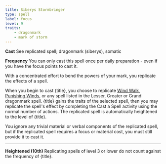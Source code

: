 ```yaml
---
title: Siberys Stormbringer
type: spell
label: focus
level: 9
traits:
    - dragonmark
    - mark of storm
---
```


**Cast** See replicated spell; dragonmark (siberys), somatic

**Frequency** You can only cast this spell once per daily preparation - even if you have the focus points to cast it.

With a concentrated effort to bend the powers of your mark, you replicate the effects of a spell.

When you begin to cast {title}, you choose to replicate [Wind Walk](https://2e.aonprd.com/Spells.aspx?ID=376), [Punishing Winds](https://2e.aonprd.com/Spells.aspx?ID=240), or any spell listed in the Lesser, Greater or Grand dragonmark spell. {title} gains the traits of the selected spell, then you may replicate the spell's effect by completing the Cast a Spell activity using the normal number of actions. The replicated spell is automatically heightened to the level of {title}.

You ignore any trivial material or verbal components of the replicated spell, but if the replicated spell requires a focus or material cost, you must still provide it to cast it.

---

**Heightened (10th)** Replicating spells of level 3 or lower do not count against the frequency of {title}.
